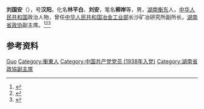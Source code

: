 '''刘国安'''（{{bd|1921年|2月|2010年|10月}}），号'''汉阳'''，化名'''林平白'''、'''刘安'''，笔名'''柳岸'''等，男，[[湖南|湖南]][[衡东县|衡东]]人，[[中华人民共和国|中华人民共和国]]政治人物，曾任[[中华人民共和国冶金工业部|中华人民共和国冶金工业部]]长沙矿冶研究所副所长，[[湖南省政协|湖南省政协]]副主席。<ref>{{Cite book|title=湖南大辞典|author=禹舜主编; 朱益民, 姚洪波, 易延绶等副主编|publisher=新华出版社|year=1995|isbn=|location=北京|pages=}}</ref><ref>{{Cite book|title=中国社会团体会长秘书长辞典|author=黄汉江主编|publisher=上海科学技术文献出版社|year=1999|isbn=|location=上海|pages=}}</ref><ref>{{Cite book|title=湖南百科全书|author=禹舜主编; 洪期钧副主编|publisher=岳麓书社|year=1999|isbn=|location=长沙|pages=}}</ref>

== 参考资料 ==
{{reflist}}

{{中国人物小作品}}

{{Authority control}}
{{DEFAULTSORT:Liu刘}}
[[Category:刘姓|Guo]]
[[Category:衡東人|Category:衡東人]]
[[Category:中国共产党党员_(1938年入党)|Category:中国共产党党员 (1938年入党)]]
[[Category:湖南省政協副主席|Category:湖南省政協副主席]]